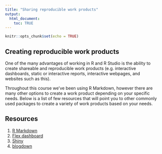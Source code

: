 ```yaml
---
title: "Sharing reproducible work products"
output:
  html_document:
    toc: TRUE
---
```


```r
knitr::opts_chunk$set(echo = TRUE)
```

## Creating reproducible work products
One of the many advantages of working in R and R Studio is the ability to create shareable and reproducible work products (e.g. interactive dashboards, static or interactive reports, interactive webpages, and websites such as this).

Throughout this course we've been using R Markdown, however there are many other options to create a work product depending on your specific needs. Below is a list of few resources that will point you to other commonly used packages to create a variety of work products based on your needs.

## Resources
1. [R Markdown](05-rmarkdown.html)
1. [Flex dashboard](https://rmarkdown.rstudio.com/flexdashboard/)
1. [Shiny](http://shiny.rstudio.com/)
1. [blogdown](https://bookdown.org/yihui/blogdown/)
